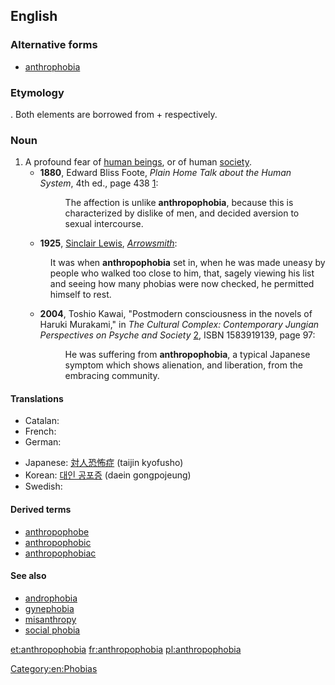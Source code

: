 ==English==

===Alternative forms===
* [[anthrophobia]]

===Etymology===
{{prefix|anthropo|-phobia}}. Both elements are borrowed from {{etyl|grc}} {{term|ἄνθρωπος|tr=anthropos||man, human|lang=grc}} + {{term|φόβος|tr=phobos||fear|lang=grc}} respectively.

===Noun===
{{en-noun|-}}

# A profound fear of [[human being]]s, or of human [[society]].
#* '''1880''', Edward Bliss Foote, ''Plain Home Talk about the Human System'', 4th ed., page 438 [http://books.google.com/books?id=3lUGmEf6bR0C&q=%22unlike+anthropophobia%22&pgis=1]:
#*: The affection is unlike '''anthropophobia''', because this is characterized by dislike of men, and decided aversion to sexual intercourse.
#* '''1925''', [[w:Sinclair Lewis|Sinclair Lewis]], ''[[w:Arrowsmith (novel)|Arrowsmith]]'':
#: It was when '''anthropophobia''' set in, when he was made uneasy by people who walked too close to him, that, sagely viewing his list and seeing how many phobias were now checked, he permitted himself to rest.
#* '''2004''', Toshio Kawai, "Postmodern consciousness in the novels of Haruki Murakami," in ''The Cultural Complex: Contemporary Jungian Perspectives on Psyche and Society'' [http://books.google.com/books?id=CECzJNxyfocC], ISBN 1583919139, page 97:
#*: He was suffering from '''anthropophobia''', a typical Japanese symptom which shows alienation, and liberation, from the embracing community.

====Translations====
{{trans-top|fear of human beings}}
* Catalan: {{t-|ca|antropofòbia|f}}
* French: {{t+|fr|anthropophobie|f}}
* German: {{t+|de|Anthropophobie|f}}
{{trans-mid}}
* Japanese: [[対人恐怖症]] (taijin kyofusho)
* Korean: [[대인 공포증]] (daein gongpojeung)
* Swedish: {{t-|sv|antropofobi|c}}
{{trans-bottom}}

====Derived terms====
* [[anthropophobe]]
* [[anthropophobic]]
* [[anthropophobiac]]

====See also====
* [[androphobia]]
* [[gynephobia]]
* [[misanthropy]]
* [[social phobia]]

[[Category:en:Phobias]]

[[et:anthropophobia]]
[[fr:anthropophobia]]
[[pl:anthropophobia]]